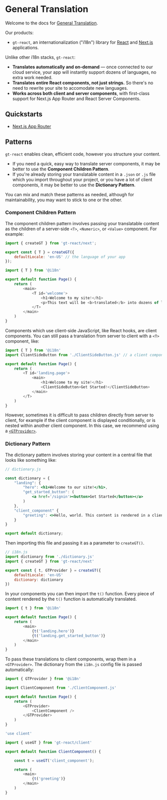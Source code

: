 
# General Translation

Welcome to the docs for [General Translation](https://www.generaltranslation.com).

Our products:

- `gt-react`, an internationalization ("i18n") library for [React](https://react.dev) and [Next.js](https://nextjs.org) applications.

Unlike other i18n stacks, `gt-react`:

- **Translates automatically and on-demand** — once connected to our cloud service, your app will instantly support dozens of languages, no extra work needed.
- **Translates entire React components, not just strings.** So there's no need to rewrite your site to accomodate new languages.
- **Works across both client and server components**, with first-class support for Next.js App Router and React Server Components.

## Quickstarts

- [Next.js App Router](/next)

## Patterns

`gt-react` enables clean, efficient code, however you structure your content.
- If you need a quick, easy way to translate server components, it may be better to use the **Component Children Pattern**.
- If you're already storing your translatable content in a `.json` or `.js` file which you import throughout your project, or you have a lot of client components, it may be better to use the **Dictionary Pattern**. 

<Callout>
    You can mix and match these patterns as needed, although for maintainability, you may want to stick to one or the other.
</Callout>

### Component Children Pattern

The component children pattern involves passing your translatable content as the children of a server-side `<T>`, `<Numeric>`, or `<Value>` component.
For example:

```js copy
import { createGT } from 'gt-react/next';

export const { T } = createGT({
    defaultLocale: 'en-US' // the language of your app
});
```

```js copy
import { T } from '@i18n'

export default function Page() {
    return (
        <main>
            <T id='welcome'>
                <h1>Welcome to my site!</h1>
                <p>This text will be <b>translated</b> into dozens of languages automatically.</p>
            </T>
        </main>
    )
}
```

Components which use client-side JavaScript, like React hooks, are client components. 
You can still pass a translation from server to client with a `<T>` component, like:

```js
import { T } from '@i18n'
import ClientSideButton from './ClientSideButton.js' // a client component

export default function Page() {
    return (
        <T id='landing.page'>
            <main>
                <h1>Welcome to my site!</h1>
                <ClientSideButton>Get Started!</ClientSideButton>
            </main>
        </T>
    )
}
```

However, sometimes it is difficult to pass children directly from server to client, for example if the client component is displayed conditionally, or is nested within another client component.
In this case, we recommend using a [`<GTProvider>`](gt-react/client/gtprovider).

### Dictionary Pattern

The dictionary pattern involves storing your content in a central file that looks like something like:

```jsx
// dictionary.js

const dictionary = {
    "landing": {
        "hero": <h1>Welcome to our site!</h1>,
        "get_started_button": (
            <a href='/signin'><button>Get Started</button></a>
        )
    },
    "client_component" {
        "greeting": <>Hello, world. This content is rendered in a client component.</>
    }
}

export default dictionary;
```

Then importing this file and passing it as a parameter to `createGT()`.

```javascript
// i18n.js
import dictionary from './dictionary.js'
import { createGT } from 'gt-react/next'

export const { t, GTProvider } = createGT({
    defaultLocale: 'en-US'
    dictionary: dictionary
})
```

In your components you can then import the `t()` function. Every piece of content rendered by the `t()` function is automatically translated.

```javascript
import { t } from '@i18n'

export default function Page() {
    return (
        <main>
            {t('landing.hero')}
            {t('landing.get_started_button')}
        </main>
    )
}
```

To pass these translations to client components, wrap them in a `<GTProvider>`.
The dictionary from the `i18n.js` config file is passed automatically:

```js copy
import { GTProvider } from '@i18n'

import ClientComponent from './ClientComponent.js'

export default function Page() {
    return (
        <GTProvider>
            <ClientComponent />
        </GTProvider>
    )
}
```

```js copy
'use client'

import { useGT } from 'gt-react/client'

export default function ClientComponent() {

    const t = useGT('client_component');

    return (
        <main>  
            {t('greeting')}
        </main>
    )
}
```